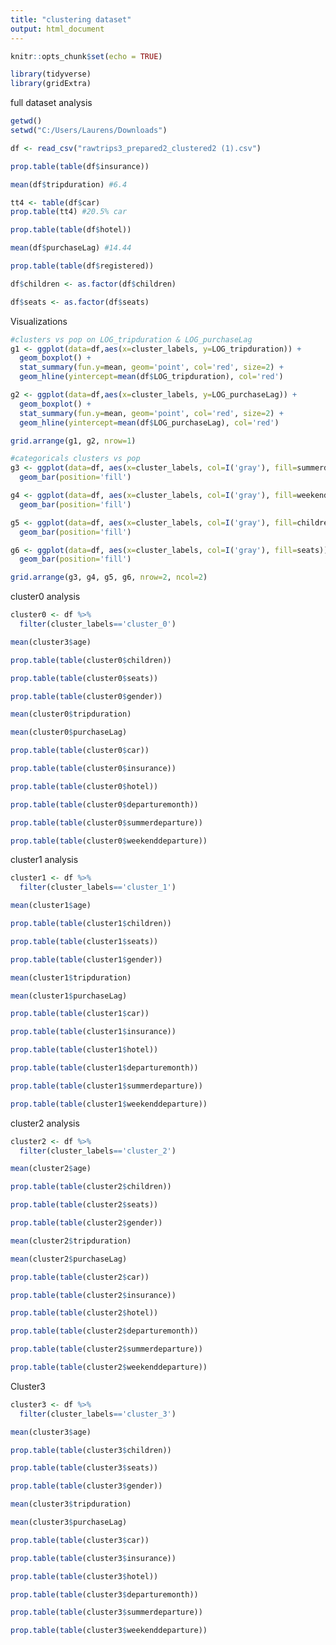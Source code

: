 ---
title: "clustering dataset"
output: html_document
---

```{r setup, include=FALSE}
knitr::opts_chunk$set(echo = TRUE)

library(tidyverse)
library(gridExtra)
```

full dataset analysis
```{r}
getwd()
setwd("C:/Users/Laurens/Downloads")

df <- read_csv("rawtrips3_prepared2_clustered2 (1).csv")

prop.table(table(df$insurance))

mean(df$tripduration) #6.4

tt4 <- table(df$car)
prop.table(tt4) #20.5% car

prop.table(table(df$hotel)) 

mean(df$purchaseLag) #14.44

prop.table(table(df$registered))

df$children <- as.factor(df$children)

df$seats <- as.factor(df$seats)
```

Visualizations
```{r}
#clusters vs pop on LOG_tripduration & LOG_purchaseLag
g1 <- ggplot(data=df,aes(x=cluster_labels, y=LOG_tripduration)) +
  geom_boxplot() +
  stat_summary(fun.y=mean, geom='point', col='red', size=2) +
  geom_hline(yintercept=mean(df$LOG_tripduration), col='red')

g2 <- ggplot(data=df,aes(x=cluster_labels, y=LOG_purchaseLag)) +
  geom_boxplot() +
  stat_summary(fun.y=mean, geom='point', col='red', size=2) +
  geom_hline(yintercept=mean(df$LOG_purchaseLag), col='red')

grid.arrange(g1, g2, nrow=1)

#categoricals clusters vs pop
g3 <- ggplot(data=df, aes(x=cluster_labels, col=I('gray'), fill=summerdeparture)) +
  geom_bar(position='fill')

g4 <- ggplot(data=df, aes(x=cluster_labels, col=I('gray'), fill=weekenddeparture)) +
  geom_bar(position='fill')

g5 <- ggplot(data=df, aes(x=cluster_labels, col=I('gray'), fill=children)) +
  geom_bar(position='fill')

g6 <- ggplot(data=df, aes(x=cluster_labels, col=I('gray'), fill=seats)) +
  geom_bar(position='fill')

grid.arrange(g3, g4, g5, g6, nrow=2, ncol=2)

```


cluster0 analysis
```{r}
cluster0 <- df %>%
  filter(cluster_labels=='cluster_0')

mean(cluster3$age) 

prop.table(table(cluster0$children))

prop.table(table(cluster0$seats))

prop.table(table(cluster0$gender))

mean(cluster0$tripduration) 

mean(cluster0$purchaseLag)

prop.table(table(cluster0$car))

prop.table(table(cluster0$insurance))

prop.table(table(cluster0$hotel)) 

prop.table(table(cluster0$departuremonth))

prop.table(table(cluster0$summerdeparture))

prop.table(table(cluster0$weekenddeparture))
```

cluster1 analysis
```{r}
cluster1 <- df %>%
  filter(cluster_labels=='cluster_1')

mean(cluster1$age) 

prop.table(table(cluster1$children))

prop.table(table(cluster1$seats))

prop.table(table(cluster1$gender))

mean(cluster1$tripduration) 

mean(cluster1$purchaseLag)

prop.table(table(cluster1$car))

prop.table(table(cluster1$insurance))

prop.table(table(cluster1$hotel)) 

prop.table(table(cluster1$departuremonth))

prop.table(table(cluster1$summerdeparture))

prop.table(table(cluster1$weekenddeparture))

```

cluster2 analysis
```{r}
cluster2 <- df %>%
  filter(cluster_labels=='cluster_2')

mean(cluster2$age) 

prop.table(table(cluster2$children))

prop.table(table(cluster2$seats))

prop.table(table(cluster2$gender))

mean(cluster2$tripduration) 

mean(cluster2$purchaseLag)

prop.table(table(cluster2$car))

prop.table(table(cluster2$insurance))

prop.table(table(cluster2$hotel)) 

prop.table(table(cluster2$departuremonth))

prop.table(table(cluster2$summerdeparture))

prop.table(table(cluster2$weekenddeparture))
```


Cluster3
```{r}
cluster3 <- df %>%
  filter(cluster_labels=='cluster_3')

mean(cluster3$age) 

prop.table(table(cluster3$children))

prop.table(table(cluster3$seats))

prop.table(table(cluster3$gender))

mean(cluster3$tripduration) 

mean(cluster3$purchaseLag)

prop.table(table(cluster3$car))

prop.table(table(cluster3$insurance))

prop.table(table(cluster3$hotel)) 

prop.table(table(cluster3$departuremonth))

prop.table(table(cluster3$summerdeparture))

prop.table(table(cluster3$weekenddeparture))


```

